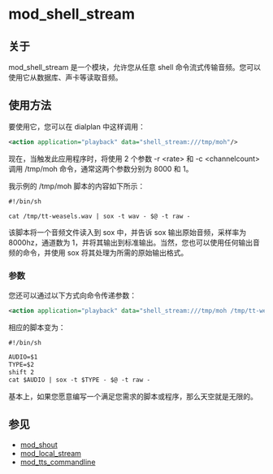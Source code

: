 # mod_shell_stream

## 关于

mod_shell_stream 是一个模块，允许您从任意 shell 命令流式传输音频。您可以使用它从数据库、声卡等读取音频。

## 使用方法

要使用它，您可以在 dialplan 中这样调用：

```xml
<action application="playback" data="shell_stream:///tmp/moh"/>
```

现在，当触发此应用程序时，将使用 2 个参数 -r &lt;rate> 和 -c &lt;channelcount> 调用 /tmp/moh 命令，通常这两个参数分别为 8000 和 1。

我示例的 /tmp/moh 脚本的内容如下所示：

```xml
#!/bin/sh

cat /tmp/tt-weasels.wav | sox -t wav - $@ -t raw -
```

该脚本将一个音频文件读入到 sox 中，并告诉 sox 输出原始音频，采样率为 8000hz，通道数为 1，并将其输出到标准输出。当然，您也可以使用任何输出音频的命令，并使用 sox 将其处理为所需的原始输出格式。

### 参数

您还可以通过以下方式向命令传递参数：

```xml
<action application="playback" data="shell_stream:///tmp/moh /tmp/tt-weasels.wav wav"/>
```

相应的脚本变为：

```xml
#!/bin/sh

AUDIO=$1
TYPE=$2
shift 2
cat $AUDIO | sox -t $TYPE - $@ -t raw -
```

基本上，如果您愿意编写一个满足您需求的脚本或程序，那么天空就是无限的。

## 参见

* [mod\_shout](mod_shout_3965531.mdx#21-play)
* [mod\_local\_stream](mod_local_stream_6587466.mdx#api)
* [mod\_tts\_commandline](mod_tts_commandline_13172802.mdx#about)